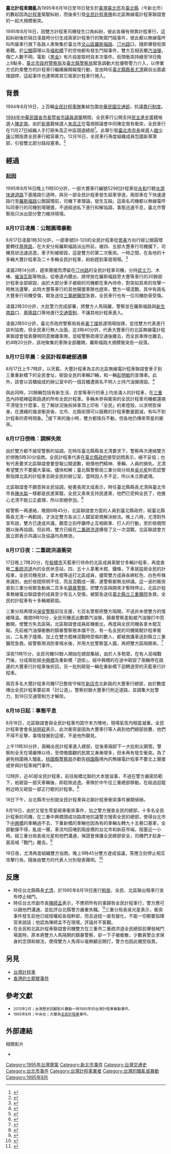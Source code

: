 {{Multiple issues|
{{Expand|time=2014-06-05T14:21:58+00:00}}
{{refimprove|time=2014-06-05T14:21:58+00:00}}

{{newsrelease}}
}}
{{noteTA
|1=zh-tw:黑金; zh-hk:黑金;zh-cn:黑金; 
}}
{{Infobox civilian attack
|title=臺北計程車騷亂
|image= 
|caption=
|map=
|map_caption=
|location= {{ROC-TW}}[[新北市|臺北縣]]（今新北市）、[[臺北市|臺北市]]
|coordinates=
|date=1995年8月
|time=
|timezone=
|target=計程車駕駛
|motive=
|type=
|weapontitle= 
|weapons = {{fact|鐵棍、鐵棒、木棒、燃燒彈槍等}}
|fatalities= {{fact|4人}}
|injuries= {{fact|四名}}
|victim=
|perp=
|susperp=
|numpart=
|dfen=
|perps=
}}

'''臺北計程車騷亂'''為1995年8月16日至18日發生於[[臺灣|臺灣]][[臺北市|臺北市]]及[[臺北縣|臺北縣]]（今新北市）的數起因為[[台灣計程車|計程車]]駕駛糾紛，而後來引發[[全民計程車隊|全民計程車隊]]和北區無線電計程車聯誼會的一起大規模衝突。

1995年8月16日，因雙方計程車司機發生口角糾紛，彼此各擁有倚靠計程車行，這起糾紛後於隔日凌晨時分衍生成兩家計程車行的聚眾鬥毆事件，彼此都以無線電呼叫所屬車行旗下各路人車聚集於臺北市[[文山區|文山區]][[羅斯福路_(台北市)|羅斯福路]]、[[汀州路_(台北市)|汀州路]]口，隨即爆發街頭巷戰。於[[公館_(台北市)|公館]]圓環以及[[福和橋|福和橋]]下的空地都有發生鬥毆事件，雙方互相丟擲[[汽油彈|汽油彈]]，傷亡人數不明，電影《[[黑金|黑金]]》有片段是取材自本次事件。街頭衝突持續至18日晚上8點多，[[臺北市政府警察局|臺北市政府警察局]]及[[臺北縣警察局|臺北縣警察局]]緊急調動大批優勢警力介入，以停業方式約束雙方的計程車行繼續展開報復行動，並由時任[[臺北縣縣長|臺北縣縣長]][[尤清|尤清]]親自出面處理調停，這起事件也連帶將其它兩家計程車行捲入。

==背景==
1994年8月19日，上百輛[[全民計程車隊|全民計程車隊]]集結包圍[[中華民國交通部|中華民國交通部]]，抗議[[靠行制度|靠行制度]]。

[[1994年中華民國省市長暨省市議員選舉|1994年中華民國省市長暨省市議員選舉]]期間，全民車行公開支持[[民主進步黨|民主進步黨]]籍候選人[[陳定南|陳定南]]。由於[[新黨|新黨]]籍候選人[[朱高正|朱高正]]在電視辯論會中同陳定南有衝突，全民車行在11月27日組織人手打砸朱高正中區競選總部<ref>{{Cite news|url=|title=朱高正打陳定南？ 誤傳引發滋擾事件 台中全民計程車憤砸朱高正總部|author=|date=1994-11-28|work=民生報|publisher=|accessdate=|language=|format=}}</ref>。此舉引發[[臺北市市長|臺北市市長]]候選人[[趙少康|趙少康]]公開指責全民車行縱容暴力。12月16日，全民車行再度組織成員包圍新黨黨部，引發雙北部分路段塞車。<ref>{{Cite news|url=|title=全民計程車昨包圍新黨黨部|author=|date=1994-12-17|work=民生報|publisher=|accessdate=|language=|format=}}</ref>

==經過==

=== 起因 ===
1995年8月16日晚上11時50分許，一部大豐車行編號529的計程車從[[永和區|永和]]行駛[[水源快速道路|水源快速道路]]下基隆路引道時，與另一部全民計程車發生超車爭道，兩部車在下快速道路行至[[羅斯福路_(台北市)|羅斯福路]]公館圓環前，司機下車理論，發生互毆。這兩名司機都以無線電呼叫同車行的司機到場聲援，不過經過私下進行和解協調，事態迅速平息，臺北市警察局只派出部分警力維持現場。

=== 8月17日凌晨：公館圓環暴動 ===
8月17日凌晨1時30分許，一部車號DI-120的全民計程車從[[景美|景美]]方向行經公館圓環要轉往[[基隆路|基隆路]]，在大安分局羅斯福路派出所前，被四、五部大豐車行司機攔下，司機見狀迅速逃逸，車子則被砸毀，這是雙方的第二次衝突。一時之間，在各地的十多輛大豐計程車及二十多輛全民計程車，紛紛趕到事發現場。<ref>{{Cite news|url=|title=大豐全民計程車司機卯上 當街打群架多人受傷|author=|date=1995-08-17|work=聯合報|publisher=|accessdate=|language=|format=}}</ref>

凌晨2時14分許，趕來聲援而滯留在[[汀州路|汀州路]]的全民計程車司機，分持[[刀_(日本刀)|武士刀]]、木棒、[[催淚彈|催淚瓦斯]]等物品，從巷道內鑽出，將停放在羅斯福路旁大豐等車行的30餘部計程車全部砸毀，由於大部分車子被砸的司機都在車內待命，對突如其來的攻擊一時無法還擊，此時大豐等車行的其他聲援車隊也趕來，雙方一場混戰，其中有兩名大豐車行司機受傷，緊急送往[[三軍總醫院|三軍總醫院]]急救，全民車行也有一位司機肋骨受傷。

凌晨2時30分許，大批警力完成部署，將雙方人馬隔離，警察並在羅斯福路與[[新生南路|新生南路]]口、[[基隆路|基隆路]]口等地進行[[交通管制|交通管制]]，不讓其他計程車進入。

凌晨2時50分許，臺北市政府警察局局長[[黃丁燦|黃丁燦]]抵達現場指揮，並找雙方代表進行談判協商，但全民車行無人出面，迄3時40分許，代表大豐車行的北區無線電計程車聯誼會發表聲明同意撤離車隊，並經警察疏導交通後離去，而全民車隊也離去，約4時20分許，該地聚集的車隊全部離開，羅斯福路大規模衝突告一段落。

=== 8月17日早晨：全民計程車總部遇襲 ===
8月17日上午7時許，以天藍、大豐計程車為主的北區無線電計程車聯誼會車子到三重重新橋下的全民會址，砸毀全民的車輛21輛，和一輛[[彭明敏|彭明敏]]的宣傳車。此外，該會以貨櫃組成的辦公室中的一個貨櫃遭兩名不明人士持汽油彈燒毀。<ref>{{Cite news|url=|title=全民辦公室被丟汽油彈 一度緊張|author=|date=1995-08-17|work=聯合晚報|publisher=|accessdate=|language=|format=}}</ref>

與此同時，20餘輛包括有新生活、合堂等車行的車上均坐滿人的計程車，在[[三重區|三重市]]內持棍棒猛砸路遇的所有全民計程車。多輛未參與衝突的全民計程車司機都還搞不清發生什麼事，在了解狀況後拆掉車頂上印有「全民」的車燈殼，以求明哲保身。在連續的幾波衝突後，北市、北縣街頭可以服務的計程車數量銳減，有叫不到計程車的奇特現象。<ref>{{Cite news|url=|title=上午台北街頭 計程車少了|author=|date=1995-08-17|work=聯合晚報|publisher=|accessdate=|language=|format=}}</ref>接下來的幾小時，雙方都按兵不動，但各地仍傳來零星的衝突。

=== 8月17日傍晚：調解失敗 ===
由於雙方都不接受警察的協調，在時任臺北縣縣長尤清要求下，警察再次連絡雙方於傍晚5時30分協商。全民計程車代表在[[臺北縣政府|臺北縣政府]]接受訪問表示，絕不妥協；也有代表要求北區聯誼會要登報公開道歉，賠償他們精神、車輛、人員的損失。尤清希望雙方不要擴大事端，儘快和解；臺北縣警察局三重分局分局長[[吳光星|吳光星]]則否認警察指揮北區的計程車去砸全民的辦公室，當時因人手不足，所以未立即處理。

北區聯誼會不願意與全民協調，秘書長周文成表示，時任臺北縣縣長尤清與臺北市市長[[陳水扁|陳水扁]]一樣都是民進黨籍，全民又素來支持民進黨，他們已受夠全民了，他擔心尤清不能公正處理，所以拒絕參加。<ref>{{Cite news|url=|title=尤清當調人 雙方剛講和 衝突再起|author=|date=1995-08-18|work=聯合報|publisher=|accessdate=|language=|format=}}</ref>

經警察一再連絡，晚間6時45分，北區聯誼會方面的人員到臺北縣政府，經臺北縣縣長尤清一再勸說，才決定雙方各派三人闢室密商解決辦法。晚上八時，尤清對外宣布說，雙方已達成共識，願意立刻呼籲停止互相砸車、打人的行動，至於賠償問題以後再協調。但此時，雙方已經在[[二重疏洪道|二重疏洪道]]爆發了又一次混戰，北區聯誼會方面立即表示共識以及協議均為無效。

=== 8月17日夜：二重疏洪道衝突 ===
17日晚上7時20分，在[[板橋區_(台灣)|板橋市]]天藍車行待命的北區成員駕駛廿多輛計程車，再度直衝[[二重疏洪道|二重疏洪道]]內的全民休息站，四、五十人拿著木棍、鐵條，下車就猛砸全民的計程車，全民司機見狀，拿木棍等追打北區成員，儘管雙方成員各綁紅色、白色布條來識別，由於夜間照明不佳，而且混戰成一團，連警察都無法辨識。這一波的衝突直到三重分局緊急動員二百多名[[防暴|鎮暴警察]]，把雙方區隔開來才暫時停止。北區計程車無線電台聯誼會的成員至少有五人受傷，被緊急送往[[臺北縣立三重醫院|臺北縣立三重醫院]]急救，全民的計程車有十多輛被砸毀。

三重分局再增派[[保安警察_(中華民國)|保安警察]]前往支援，七百名警察把雙方隔開，不過并未使雙方的情緒降溫。晚間9時10分，全民司機丟出數顆汽油彈，鎮暴警察差點被汽油彈打中而散開，使雙方失去區隔，北區聯誼會成員趁機衝出，再度與全民司機各拿木棍互毆。先前被汽油彈衝散的鎮暴警察根本擋不住，有一名全民的司機駕駛計程車衝出，二名男子撞傷，加上在雙方棍棒混戰時受傷的數人，都被救護車送到縣立三重醫院急救。經警察用消防車噴水後，并用大批警察當人牆，再把雙方區隔開來。<ref>{{Cite news|url=|title=計程車司機街頭暴力 警方將依現行犯逮捕|author=|date=1995-08-18|work=聯合報|publisher=|accessdate=|language=|format=}}</ref>

深夜11時15分，全民司機50餘人開始在總部集結，由於人多勢眾，在有人高喊戰鬥後，分成兩批經[[中興橋|中興橋]]及重新橋「遊街」，經中興橋的在途中砸毀了兩輛停在路邊的大豐車行計程車後折回，另一批則砸毀一輛在重新橋下迴轉道旁的天藍車行計程車。

兩百多名大豐計程車司機17日整夜守候在[[新店區|新店市]]北新路的大豐車行總部，由於數度傳出全民計程車要前來「討公道」，警察封鎖大豐車行附近道路，並調集大批警力，到18日交通管制方才解除。

=== 8月18日起：事態平息 ===
8月18日，北區聯誼會與全民計程車均固守本方陣地，現場氣氛均相當凝重。全民計程車會會長[[翁明崧|翁明崧]]表示，此次衝突是因為大豐車行等人員到他們總部挑釁，他們不得不反擊，事情發展到這樣，不是他所願見。

上午11時30分許，兩輛全民計程車進入總部，從後車廂卸下一大批削尖鋼管。警察則全天在場嚴陣以待，至傍晚圍觀的民眾又漸漸增多，但未再有發生衝突。為了避免桃園捲入騷亂，[[桃園市政府警察局|桃園縣警察局]]亦勸告[[桃園縣|桃園縣]]境內的無線電計程車不要北上聲援或參與計程車械鬥事件。

12時許，近40部全民計程車，前往板橋北聯的大本營滋事，不過在警方嚴密防範下，衹砸毀一部天車輛後，即趁隙逃逸，車隊於中午往三重總部移動，在經過迴龍附近時又砸毀一部正行駛的計程車。<ref>{{Cite news|url=|title=全民集結 再砸天籃2部車|author=|date=1995-08-18|work=聯合晚報|publisher=|accessdate=|language=|format=}}</ref>

18日下午，台北縣市分別就全民計程車與北聯計程車衝突事件展開偵辦。

8月19日，由於又發生零星砸車衝突事件，加之警方搜查全民的總部，十多名全民計程車的司機，在三重中興橋頭成功路席地抗議警方搜索全民的總部，使得台北市下[[中興橋|中興橋]]的車輛過不去，下重新橋的車輛也因為有的車輛左轉九十五巷口塞車，全部動彈不得，亂成一團，車流均回堵到兩座橋的台北市和新莊市端，阻塞近一小時。經三重分局長吳光星和他們溝通，保證會保護全民總部安全，司機們才起身一面高喊「戰鬥」離去。<ref>{{Cite news|url=|title=全民：早上仍有車被砸|author=|date=1995-08-19|work=聯合晚報|publisher=|accessdate=|language=|format=}}</ref>

19日夜，尤清再度組織雙方協商。晚上9時45分雙方達成協議，答應立刻停止相互攻擊行為，隨後由雙方的代表人分別發表聲明。<ref>{{Cite news|url=|title=全民 北聯 決停止攻擊 向社會道歉|author=|date=1995-08-20|work=聯合報|publisher=|accessdate=|language=|format=}}</ref>

== 反應 ==

*時任台北縣縣長[[尤清|尤清]]，於1995年8月19日進行[[斡旋|斡旋]]，全民、北區聯出租車行宣布停止械鬥。
*時任台北市副市長[[陳師孟|陳師孟]]表示，不應把所有的事歸咎全民計程車行，警方應可以跟他們溝通，並批評台北縣警方嚴重失職。<ref>{{Cite news|url=|title=陳師孟:不應全怪全民車行|author=|date=1995-08-17|work=聯合晚報|publisher=|accessdate=|language=|format=}}</ref>三重分局長吳光星表示，衝突事件發生前他已經授權給各個幹部，而且過程一直有變化，不能一切都要指揮官來說話；他認為陳師孟不在現場，評論并不客觀。
*在全民和北區計程車聯誼會司機雙方在三重市二重疏洪道全民總部前爆發械鬥場面時，原本將雙方人馬隔開的鎮暴警察，卻一下子被衝散，少數員警企求保身的念頭和做法，使得雙方人馬得以毫無顧忌開打，警方也因此備受指責。

==另見==
*[[台灣計程車|台灣計程車]]
*[[香港的士罷駛事件|香港的士罷駛事件]]

==參考文獻==
*<span style="font-size:smaller;">2013年2月；台灣歷史回顧影片轟動一時1995年的台灣計程車暴動事件。</span>
*<span style="font-size:smaller;">1995年8月；中央社；大豐與[[全民計程車|全民計程車]]事件。</span>

==外部連結==
;相關影片
*{{YouTube|7hfUiipB-4s|1995年的台灣計程車暴動事件|language=zh-tw}}

[[Category:1995年台灣罪案|Category:1995年台灣罪案]]
[[Category:新北市事件|Category:新北市事件]]
[[Category:台灣交通史|Category:台灣交通史]]
[[Category:台北市事件|Category:台北市事件]]
[[Category:台灣計程車業者|Category:台灣計程車業者]]
[[Category:台灣的騷亂或暴動|Category:台灣的騷亂或暴動]]
[[Category:1995年8月|Category:1995年8月]]
